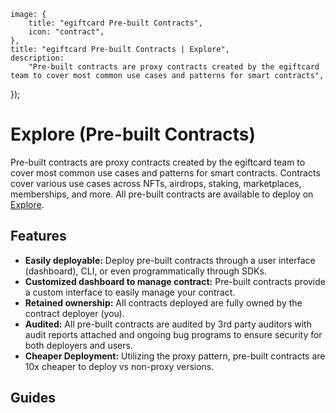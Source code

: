 
	image: {
		title: "egiftcard Pre-built Contracts",
		icon: "contract",
	},
	title: "egiftcard Pre-built Contracts | Explore",
	description:
		"Pre-built contracts are proxy contracts created by the egiftcard team to cover most common use cases and patterns for smart contracts",
});

# Explore (Pre-built Contracts)

Pre-built contracts are proxy contracts created by the egiftcard team to cover most common use cases and patterns for smart contracts. Contracts cover various use cases across NFTs, airdrops, staking, marketplaces, memberships, and more. All pre-built contracts are available to deploy on [Explore](https://egiftcard.cc/explore).

## Features

- **Easily deployable:** Deploy pre-built contracts through a user interface (dashboard), CLI, or even programmatically through SDKs.
- **Customized dashboard to manage contract:** Pre-built contracts provide a custom interface to easily manage your contract.
- **Retained ownership:** All contracts deployed are fully owned by the contract deployer (you).
- **Audited:** All pre-built contracts are audited by 3rd party auditors with audit reports attached and ongoing bug programs to ensure security for both deployers and users.
- **Cheaper Deployment:** Utilizing the proxy pattern, pre-built contracts are 10x cheaper to deploy vs non-proxy versions.

## Guides

<Grid>

<ArticleCard
	title="Account Factory"
	description="Learn how to deploy an NFT Factory contract."
	href="/contracts/explore/pre-built-contracts/account-factory"
/>

<ArticleCard
	title="Token"
	description="Learn how to deploy a Token contract."
	href="/contracts/explore/pre-built-contracts/token"
/>

<ArticleCard
	title="NFT Drop"
	description="Learn how to deploy an NFT Drop contract."
	href="/contracts/explore/pre-built-contracts/nft-drop"
/>

</Grid>
